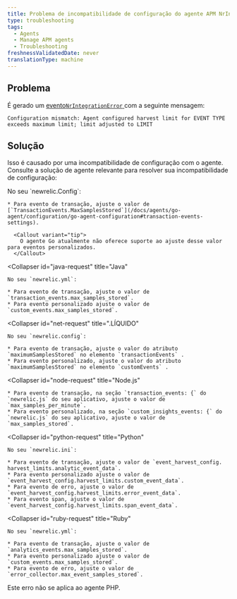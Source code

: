 ```yaml
---
title: Problema de incompatibilidade de configuração do agente APM NrIntegrationError
type: troubleshooting
tags:
  - Agents
  - Manage APM agents
  - Troubleshooting
freshnessValidatedDate: never
translationType: machine
---
```


## Problema

É gerado um [evento`NrIntegrationError` ](/docs/telemetry-data-platform/manage-data/nrintegrationerror)com a seguinte mensagem:

```
Configuration mismatch: Agent configured harvest limit for EVENT TYPE 
exceeds maximum limit; limit adjusted to LIMIT
```

## Solução

Isso é causado por uma incompatibilidade de configuração com o agente. Consulte a solução de agente relevante para resolver sua incompatibilidade de configuração:

<CollapserGroup>
  <Collapser
    id="go-request"
    title="Ir"
  >
    No seu `newrelic.Config`:

    * Para evento de transação, ajuste o valor de [`TransactionEvents.MaxSamplesStored`](/docs/agents/go-agent/configuration/go-agent-configuration#transaction-events-settings).

      <Callout variant="tip">
        O agente Go atualmente não oferece suporte ao ajuste desse valor para eventos personalizados.
      </Callout>
  </Collapser>

  <Collapser
    id="java-request"
    title="Java"
  >
    No seu `newrelic.yml`:

    * Para evento de transação, ajuste o valor de `transaction_events.max_samples_stored`.
    * Para evento personalizado ajuste o valor de `custom_events.max_samples_stored`.
  </Collapser>

  <Collapser
    id="net-request"
    title=".LÍQUIDO"
  >
    No seu `newrelic.config`:

    * Para evento de transação, ajuste o valor do atributo `maximumSamplesStored` no elemento `transactionEvents` .
    * Para evento personalizado, ajuste o valor do atributo `maximumSamplesStored` no elemento `customEvents` .
  </Collapser>

  <Collapser
    id="node-request"
    title="Node.js"
  >
    * Para evento de transação, na seção `transaction_events: {` do `newrelic.js` do seu aplicativo, ajuste o valor de `max_samples_per_minute`.
    * Para evento personalizado, na seção `custom_insights_events: {` do `newrelic.js` do seu aplicativo, ajuste o valor de `max_samples_stored`.
  </Collapser>

  <Collapser
    id="python-request"
    title="Python"
  >
    No seu `newrelic.ini`:

    * Para evento de transação, ajuste o valor de `event_harvest_config. harvest_limits.analytic_event_data`.
    * Para evento personalizado ajuste o valor de `event_harvest_config.harvest_limits.custom_event_data`.
    * Para evento de erro, ajuste o valor de `event_harvest_config.harvest_limits.error_event_data`.
    * Para evento span, ajuste o valor de `event_harvest_config.harvest_limits.span_event_data`.
  </Collapser>

  <Collapser
    id="ruby-request"
    title="Ruby"
  >
    No seu `newrelic.yml`:

    * Para evento de transação, ajuste o valor de `analytics_events.max_samples_stored`.
    * Para evento personalizado ajuste o valor de `custom_events.max_samples_stored`.
    * Para evento de erro, ajuste o valor de `error_collector.max_event_samples_stored`.
  </Collapser>
</CollapserGroup>

<Callout variant="tip">
  Este erro não se aplica ao agente PHP.
</Callout>